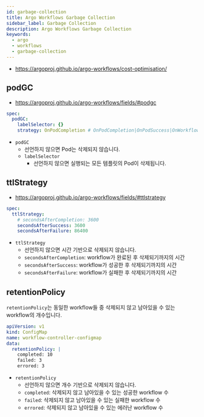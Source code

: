 ```yaml
---
id: garbage-collection
title: Argo Workflows Garbage Collection
sidebar_label: Garbage Collection
description: Argo Workflows Garbage Collection
keywords:
  - argo
  - workflows
  - garbage-collection
---
```


- https://argoproj.github.io/argo-workflows/cost-optimisation/

## podGC

- https://argoproj.github.io/argo-workflows/fields/#podgc

```yaml
spec:
  podGC:
    labelSelector: {}
    strategy: OnPodCompletion # OnPodCompletion|OnPodSuccess|OnWorkflowCompletion|OnWorkflowSuccess
```

- `podGC`
  - 선언하지 않으면 Pod는 삭제되지 않습니다.
  - `labelSelector`
    - 선언하지 않으면 실행되는 모든 템플릿의 Pod이 삭제됩니다.

## ttlStrategy

- https://argoproj.github.io/argo-workflows/fields/#ttlstrategy

```yaml
spec:
  ttlStrategy:
    # secondsAfterCompletion: 3600
    secondsAfterSuccess: 3600
    secondsAfterFailure: 86400
```

- `ttlStrategy`
  - 선언하지 않으면 시간 기반으로 삭제되지 않습니다.
  - `secondsAfterCompletion`: workflow가 완료된 후 삭제되기까지의 시간
  - `secondsAfterSuccess`: workflow가 성공한 후 삭제되기까지의 시간
  - `secondsAfterFailure`: workflow가 실패한 후 삭제되기까지의 시간

## retentionPolicy

`retentionPolicy`는 동일한 workflow들 중 삭제되지 않고 남아있을 수 있는 workflow의 개수입니다.

```yaml
apiVersion: v1
kind: ConfigMap
name: workflow-controller-configmap
data:
  retentionPolicy: |
    completed: 10
    failed: 3
    errored: 3
```

- `retentionPolicy`
  - 선언하지 않으면 개수 기반으로 삭제되지 않습니다.
  - `completed`: 삭제되지 않고 남아있을 수 있는 성공한 workflow 수
  - `failed`: 삭제되지 않고 남아있을 수 있는 실패한 workflow 수
  - `errored`: 삭제되지 않고 남아있을 수 있는 에러난 workflow 수

